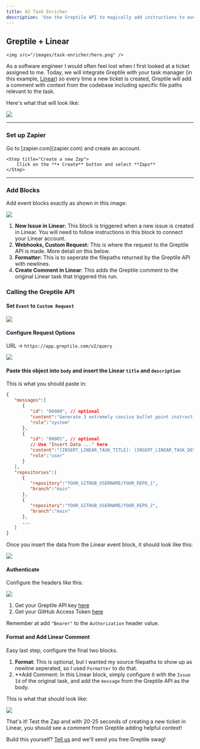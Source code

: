 ```yaml
---
title: AI Task Enricher
description: 'Use the Greptile API to magically add instructions to every new ticket with codebase context.'
---
```


## Greptile + Linear
    <img src="/images/task-enricher/hero.png" />
As a software engineer I would often feel lost when I first looked at a ticket assigned to me. 
Today, we will integrate Greptile with your task manager (in this example, [Linear](linear.app)) so every time a new ticket is created, Greptile will add a comment with context from the codebase including specific file paths relevant to the task. 

Here's what that will look like:
<Frame>
    <img src="/images/task-enricher/gitlab.png" />
</Frame>

---

### Set up Zapier

<Steps>
    <Step title="Create a Zapier account">
        Go to [zapier.com](zapier.com) and create an account. 
    </Step>

    <Step title="Create a new Zap">
        Click on the **+ Create** button and select **Zaps**
    </Step>
</Steps>

---

### Add Blocks

Add event blocks exactly as shown in this image:

<Frame>
    <img src="/images/task-enricher/map.png"/>
</Frame>

1. **New Issue in Linear:** This block is triggered when a new issue is created in Linear. You will need to follow instructions in this block to connect your Linear account.
2. **Webhooks, Custom Request:** This is where the request to the Greptile API is made. More detail on this below. 
3. **Formatter:** This is to seperate the filepaths returned by the Greptile API with newlines.
4. **Create Comment in Linear**: This adds the Greptile comment to the original Linear task that triggered this run. 

### Calling the Greptile API


#### Set `Event` to `Custom Request`
<Frame>
    <img src="/images/task-enricher/event.png"/>
</Frame>

#### Configure Request Options
URL -> `https://app.greptile.com/v2/query`
<Frame>
    <img src="/images/task-enricher/method.png"/>
</Frame>

#### Paste this object into `body` and insert the Linear `title` and `description`

This is what you should paste in:
```json
{
   "messages":[
      {
         "id": "00000", // optional
         "content":"Generate 3 extremely concise bullet point instructions for the following task.",
         "role":"system"
      },
      {
         "id": "00001", // optional
         // Use "Insert Data ..." here
         "content":"[INSERT_LINEAR_TASK_TITLE]: [INSERT_LINEAR_TASK_DESC]", 
         "role":"user"
      }
   ],
   "repositories":[
      {
         "repository":"YOUR_GITHUB_USERNAME/YOUR_REPO_1",
         "branch":"main"
      },
      {
         "repository":"YOUR_GITHUB_USERNAME/YOUR_REPO_2",
         "branch":"main"
      },
      ...
   ]
}
```
Once you insert the data from the Linear event block, it should look like this:
<Frame>
    <img src="/images/task-enricher/body.png"/>
</Frame>

#### Authenticate
Configure the headers like this: 
<Frame>
    <img src="/images/task-enricher/auth.png"/>
</Frame>

1. Get your Greptile API key [here](https://app.greptile.com/api/)
2. Get your GitHub Access Token [here](https://github.com/settings/tokens)

Remember at add `"Bearer"` to the `Authorization` header value. 

#### Format and Add Linear Comment

Easy last step, configure the final two blocks.

1. **Format**: This is optional, but I wanted my source filepaths to show up as newline seperated, so I used `Formatter` to do that. 
2. **Add Comment: In this Linear block, simply configure it with the `Issue Id` of the original task, and add the `message` from the Greptile API as the body. 

This is what that should look like:

<Frame>
    <img src="/images/task-enricher/comment.png"/>
</Frame>

That's it! Test the Zap and with 20-25 seconds of creating a new ticket in Linear, you should see a comment from Greptile adding helpful context!

Build this yourself? [Tell us](mailto:hello@greptile.com) and we'll send you free Greptile swag!
